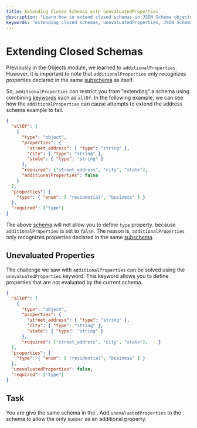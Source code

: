 ```yaml
---
title: Extending Closed Schemas with unevaluatedProperties
description: "Learn how to extend closed schemas in JSON Schema objects using the unevaluatedProperties keyword to allow additional properties, overcoming the limitations of additionalProperties in subschemas."
keywords: "extending closed schemas, unevaluatedProperties, JSON Schema, JSON Schema objects, additionalProperties, subschemas, allOf, combining keywords"
---
```



# Extending Closed Schemas

Previously in the Objects module, we learned to `additionalProperties`. However, it is important to note that `additionalProperties` only recognizes properties declared in the same [subschema](https://json-schema.org/learn/glossary#subschema) as itself. 

So, `additionalProperties` can restrict you from "extending" a schema using combining [keywords](https://json-schema.org/learn/glossary#subschema) such as `allOf`. In the following example, we can see how the `additionalProperties` can cause attempts to extend the address schema example to fail. 

```json highlightLineStart={11}
{
  "allOf": [
    {
      "type": "object",
      "properties": {
        "street_address": { "type": "string" },
        "city": { "type": "string" },
        "state": { "type": "string" }
      },
      "required": ["street_address", "city", "state"],
      "additionalProperties": false
    }
  ],
  "properties": {
    "type": { "enum": [ "residential", "business" ] }
  },
  "required": ["type"]
}
```
The above [schema](https://json-schema.org/learn/glossary#schema) will not allow you to define `type` property. because `additionalProperties` is set to `false`. The reason is, `additionalProperties` only recognizes properties declared in the same [subschema](https://json-schema.org/learn/glossary#subschema). 


## Unevaluated Properties

The challenge we saw with `additionalProperties` can be solved using the `unevaluatedProperties` keyword. This keyword allows you to define properties that are not evaluated by the current schema. 

```json highlightLineStart={15}
{
  "allOf": [
    {
      "type": "object",
      "properties": {
        "street_address": { "type": "string" },
        "city": { "type": "string" },
        "state": { "type": "string" }
      },
      "required": ["street_address", "city", "state"],    }
  ],
  "properties": {
    "type": { "enum": [ "residential", "business" ] }
  },
  "unevaluatedProperties": false,
  "required": ["type"]
}
```

## Task 

You are give the same schema in the <SideEditorLink/>. Add `unevaluatedProperties` to the schema to allow the only `number` as an additional property.

